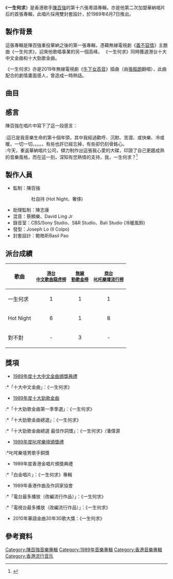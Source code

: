 {{Infobox Album
| name		= 一生何求
| type		= [[專輯|專輯]]
| artist	= [[陳百強|陳百強]]
| cover		= 陳百強_一生何求_Cover.jpg
| background  = 
| released	= 1989年6月7日
| recorded	= 1989年3月開始
| genre		= [[粵語流行音樂|粵語流行音樂]]
| length	= 41:52
| label		= [[香港華納唱片|華納唱片 (香港)]]
| producer	= [[陳百强|陳百强]]、[[杜自持|杜自持]]、陳志康
| prev_title = [[冬暖|冬暖]]
| prev_year  = 1988 <!-- 12月13日 -->
| next_title = [[等待您|等待您]]
| next_year  = 1990 <!-- 1月 -->
}}

《'''一生何求'''》是香港歌手[[陳百強|陳百強]]的第十六張粵語專輯，亦是他第二次加盟華納唱片后的首張專輯，此唱片採用雙封套設計，於1989年6月7日推出。

==製作背景==
這張專輯是陳百強重投華納之後的第一張專輯，憑藉無線電視劇《[[義不容情|義不容情]]》主題曲《一生何求》，迎來他歌唱事業的另一個高峰。 《一生何求》同時獲選港台十大中文金曲和十大勁歌金曲。

《一生何求》亦是2019年無線電視劇《[[牛下女高音|牛下女高音]]》插曲（由[[張振朗|張振朗]]翻唱），此曲配合的劇情畫面感人，曾造成一時熱話。
　　
==曲目==
{{Tracklist
| collapsed = 
| headline = 
| font_size = 
| total_length = 41:52

| all_writing = 
| all_music = 
| all_lyrics = 
| all_arranger = 
| all_producer = 陳百強、杜自持（Hot Night、奢侈）、陳志康（助理監制）
| all_except = 

| extra_column =

| title1 = Hot Night
| note1 = 
| longnote1 = '''第二主打'''
| music1 = [[杜自持|杜自持]]
| lyrics1 = [[林振強|林振強]]
| arranger1 = 杜自持
| extra1 = 
| length1 = 3:39

| title2 = 心碎路口
| note2 = 
| longnote2 = 
| music2 = [[黎小田|黎小田]]
| lyrics2 = [[陳少琪|陳少琪]]
| arranger2 = 黎小田
| extra2 = 
| length2 = 3:43

| title3 = 背著良心的說話
| note3 = 
| longnote3 = 
| music3 = [[徐日勤|徐日勤]]
| lyrics3 = [[林夕|林夕]]
| arranger3 = 徐日勤
| extra3 = 
| length3 = 4:11

| title4 = 誰是知己
| note4 = 
| longnote4 = 
| music4 = [[林敏怡|林敏怡]]
| lyrics4 = 林夕
| arranger4 = 林敏怡
| extra4 = 
| length4 = 3:59

| title5 = 冷暖風鈴
| note5 = 
| longnote5 =
| music5 = 王正宇
| lyrics5 = [[盧永強|盧永強]]
| arranger5 = 杜自持
| extra5 = 
| length5 = 5:29

| title6 = 一生何求
| note6 = 無線電視劇《義不容情》主題曲
| longnote6 = '''第一主打'''<br>改編自[[王傑_(歌手)|王杰]]的《惦記這一些》<br>電視劇《[[義不容情|義不容情]]》於1989.04.03至06.09播出，至今仍是香港有史以來收視率最高的電視劇。<br>
| music6 = 王文清
| lyrics6 = [[潘偉源|潘偉源]]
| arranger6 = 蘇德華
| extra6 = 
| length6 = 4:43

| title7 = 對不對
| note7 = 
| longnote7 = '''第三主打'''<br>改編自[[伍思凱|伍思凱]]的《最好不要再想我》
| music7 = [[伍思凱|伍思凱]]
| lyrics7 = [[潘源良|潘源良]]
| arranger7 = 陳志康<br>袁卓繁
| extra7 = 
| length7 = 4:20

| title8 = 流浪者
| note8 = 
| longnote8 = 改編自Samantha Fox的《I Only Wanna Be With You》<br>原始原唱者為Dusty Springfield
| music8 = Mike Hawker<br>Ivor Raymonde
| lyrics8 = 潘偉源
| arranger8 = 袁卓繁
| extra8 = 
| length8 = 2:53

| title9 = 過去...永遠都如此
| note9 = 
| longnote9 = 改編自結城めぐみ (結城惠)的《You》<br>日本動畫片《美味しんぼ》（美味大挑戰）第1話至第23話的片頭曲，於1988.10.17首播。
| music9 = 和泉常寬
| lyrics9 = 林振強
| arranger9 = 陳志康
| extra9 = 
| length9 = 4:15

| title10 = 奢侈
| note10 = 
| longnote10 = 改編自Jody Watley的《Looking For A New Love》
| music10 = Jody Watley<br>André Cymone
| lyrics10 = [[周禮茂|周禮茂]]
| arranger10 = 杜自持
| extra10 = 
| length10 = 4:40
}}

==感言==
陳百強在唱片中寫下了這一段感言：
<br>
<br>
:這已是我音樂生命的第十個年頭，其中我經過歡呼、沉默、苦澀、或快樂、冷或暖，一切一切。。。。。有些也許已經忘掉，有些卻仍刻骨銘心。<br>
:今天，重返華納唱片公司，傾力制作出這張我心愛的大碟，印證了自己更趨成熟的音樂風格，而在這一刻，深知有您熱情的支持，我，一生何求？<ref>{{cite web |title=《一生何求》唱片內頁感言 |url=http://www.dannychan.cn/danny-library/wp-content/uploads/2015/06/1989一生何求-內頁-yyfixed.jpg |access-date=2022-05-19 |archive-date=2022-02-04 |archive-url=https://web.archive.org/web/20220204080712/http://www.dannychan.cn/danny-library/wp-content/uploads/2015/06/1989%E4%B8%80%E7%94%9F%E4%BD%95%E6%B1%82-%E5%85%A7%E9%A0%81-yyfixed.jpg }}</ref>

==製作人員==
*監制：陳百強
:::杜自持 (Hot Night、奢侈)
*助理監制：陳志康
*混音：蔡顯樂、David Ling Jr
*錄音室：CBS/Sony Studio、S&R Studio、Bali Studio (冷暖風鈴)
*發型：Joseph Lo (Il Colpo)
*封套設計：鲍皓昕Basil Pao

==派台成績==
{| class="wikitable"
|-
! 歌曲
! <small>[[歷年中文歌曲龍虎榜冠軍歌曲|港台<br>中文歌曲龍虎榜]]</small>
! <small>[[勁歌金榜|無線<br>勁歌金榜]]</small>
! <small>[[歷年903專業推介冠軍歌曲|商台<br>叱吒樂壇流行榜]]</small>
|-
| 一生何求
| style="text-align:center;"|1
| style="text-align:center;"|1
| style="text-align:center;"|1
|-
| Hot Night
| style="text-align:center;"|6
| style="text-align:center;"|1
| style="text-align:center;"|8
|-
| 對不對
| style="text-align:center;"|-
| style="text-align:center;"|3
| style="text-align:center;"|-
|}

==獎項==
*[[1989年度十大中文金曲得獎名單|1989年度十大中文金曲頒獎典禮]]
:*「十大中文金曲」：《一生何求》
*[[1989年度十大勁歌金曲得獎名單|1989年度十大勁歌金曲]]
:*「十大勁歌金曲第一季季選」：《一生何求》
:*「十大勁歌金曲總選」：《一生何求》
:*「十大勁歌金曲總選 最佳作詞獎」：《一生何求》/潘偉源
*[[1989年度叱咤樂壇流行榜頒獎典禮得獎名單|1989年度叱咤樂壇頒獎禮]]
:*叱咤樂壇男歌手銅獎
*1989年度香港金唱片頒獎典禮
:*「白金唱片」：《一生何求》專輯
*1989年香港作曲及作詞家協會
:*「電台最多播放（改編流行作品）」：《一生何求》
:*「電視台最多播放（改編流行作品）」：《一生何求》
*2010年華語金曲30年30歌大獎：《一生何求》

==參考資料==
{{reflist}}

{{陳百強}}
[[Category:陳百強音樂專輯|Category:陳百強音樂專輯]]
[[Category:1989年音樂專輯|Category:1989年音樂專輯]]
[[Category:香港音樂專輯|Category:香港音樂專輯]]
[[Category:香港流行音乐|Category:香港流行音乐]]